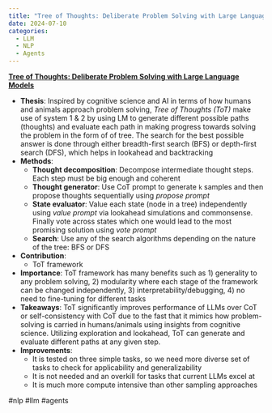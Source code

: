 ```yaml
---
title: "Tree of Thoughts: Deliberate Problem Solving with Large Language Models"
date: 2024-07-10
categories:
  - LLM
  - NLP
  - Agents
---
```

**[Tree of Thoughts: Deliberate Problem Solving with Large Language Models](https://arxiv.org/abs/2305.10601v2)**

- **Thesis**: Inspired by cognitive science and AI in terms of how humans and
animals approach problem solving, *Tree of Thoughts (ToT)* make use of system 1
& 2 by using LM to generate different possible paths (thoughts) and evaluate
each path in making progress towards solving the problem in the form of of
tree. The search for the best possible answer is done through either
breadth-first search (BFS) or depth-first search (DFS), which helps in
lookahead and backtracking
- **Methods**:
    - **Thought decomposition**: Decompose intermediate thought steps.
    Each step must be big enough and coherent
    - **Thought generator**: Use CoT prompt to generate `k` samples and then
    propose thoughts sequentially using *propose prompt*
    - **State evaluator**: Value each state (node in a tree) independently using
    *value prompt* via lookahead simulations and commonsense. Finally vote across
    states which one would lead to the most promising solution using *vote
    prompt*
    - **Search**: Use any of the search algorithms depending on the nature of the
    tree: BFS or DFS
- **Contribution**:
    - ToT framework
- **Importance**: ToT framework has many benefits such as 1) generality to any
  problem solving, 2) modularity where each stage of the framework can be
changed independently, 3) interpretability/debugging, 4) no need to fine-tuning
for different tasks
- **Takeaways**: ToT significantly improves performance of LLMs over CoT or
self-consistency with CoT due to the fast that it mimics how problem-solving is
carried in humans/animals using insights from cognitive science. Utilizing
exploration and lookahead, ToT can generate and evaluate different paths at any
given step.
- **Improvements**:
    - It is tested on three simple tasks, so we need more diverse set of tasks
      to check for applicability and generalizability
    - It is not needed and an overkill for tasks that current LLMs excel at
    - It is much more compute intensive than other sampling approaches

#nlp #llm #agents

